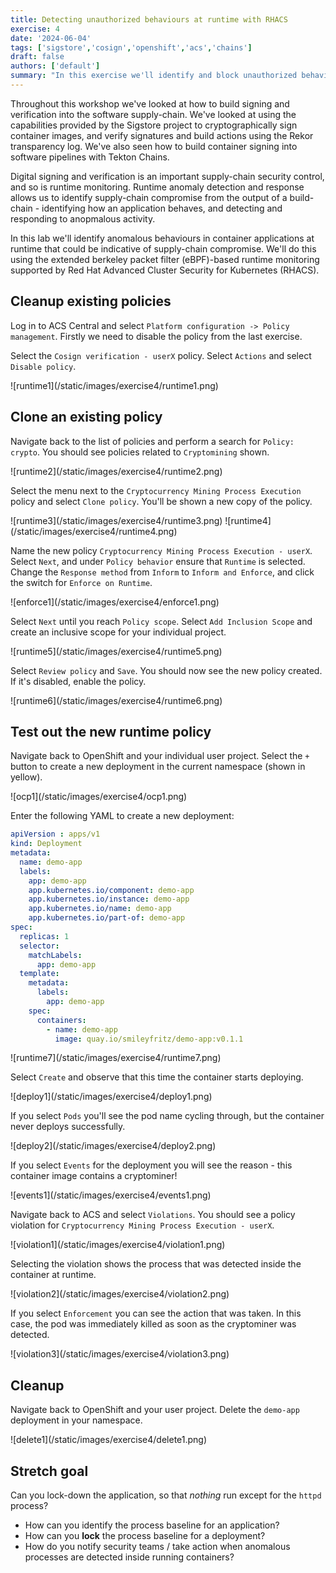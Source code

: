 ```yaml
---
title: Detecting unauthorized behaviours at runtime with RHACS
exercise: 4
date: '2024-06-04'
tags: ['sigstore','cosign','openshift','acs','chains']
draft: false
authors: ['default']
summary: "In this exercise we'll identify and block unauthorized behaviours in container applications at runtime."
---
```

Throughout this workshop we've looked at how to build signing and verification into the software supply-chain. We've looked at using the capabilities provided by the Sigstore project to cryptographically sign container images, and verify signatures and build actions using the Rekor transparency log. We've also seen how to build container signing into software pipelines with Tekton Chains.

Digital signing and verification is an important supply-chain security control, and so is runtime monitoring. Runtime anomaly detection and response allows us to identify supply-chain compromise from the output of a build-chain - identifying how an application behaves, and detecting and responding to anopmalous activity.

In this lab we'll identify anomalous behaviours in container applications at runtime that could be indicative of supply-chain compromise. We'll do this using the extended berkeley packet filter (eBPF)-based runtime monitoring supported by Red Hat Advanced Cluster Security for Kubernetes (RHACS).

## Cleanup existing policies
Log in to ACS Central and select `Platform configuration -> Policy management`. Firstly we need to disable the policy from the last exercise. 

Select the `Cosign verification - userX` policy. Select `Actions` and select `Disable policy`.

<Zoom>
![runtime1](/static/images/exercise4/runtime1.png)
</Zoom>

## Clone an existing policy
Navigate back to the list of policies and perform a search for `Policy: crypto`. You should see policies related to `Cryptomining` shown.

<Zoom>
![runtime2](/static/images/exercise4/runtime2.png)
</Zoom>

Select the menu next to the `Cryptocurrency Mining Process Execution` policy and select `Clone policy`. You'll be shown a new copy of the policy.

<Zoom>
![runtime3](/static/images/exercise4/runtime3.png)
</Zoom>

<Zoom>
![runtime4](/static/images/exercise4/runtime4.png)
</Zoom>

Name the new policy `Cryptocurrency Mining Process Execution - userX`. Select `Next`, and under `Policy behavior` ensure that `Runtime` is selected. Change the `Response method` from `Inform` to `Inform and Enforce`, and click the switch for `Enforce on Runtime`.

<Zoom>
![enforce1](/static/images/exercise4/enforce1.png)
</Zoom>

Select `Next` until you reach `Policy scope`. Select `Add Inclusion Scope` and create an inclusive scope for your individual project.

<Zoom>
![runtime5](/static/images/exercise4/runtime5.png)
</Zoom>

Select `Review policy` and `Save`. You should now see the new policy created. If it's disabled, enable the policy.

<Zoom>
![runtime6](/static/images/exercise4/runtime6.png)
</Zoom>

## Test out the new runtime policy
Navigate back to OpenShift and your individual user project. Select the `+` button to create a new deployment in the current namespace (shown in yellow).

<Zoom>
![ocp1](/static/images/exercise4/ocp1.png)
</Zoom>

Enter the following YAML to create a new deployment:
```yaml
apiVersion : apps/v1
kind: Deployment
metadata:
  name: demo-app
  labels:
    app: demo-app
    app.kubernetes.io/component: demo-app
    app.kubernetes.io/instance: demo-app
    app.kubernetes.io/name: demo-app
    app.kubernetes.io/part-of: demo-app
spec:
  replicas: 1
  selector:
    matchLabels:
      app: demo-app
  template:
    metadata:
      labels:
        app: demo-app
    spec:
      containers:
        - name: demo-app
          image: quay.io/smileyfritz/demo-app:v0.1.1
```
<Zoom>
![runtime7](/static/images/exercise4/runtime7.png)
</Zoom>

Select `Create` and observe that this time the container starts deploying.

<Zoom>
![deploy1](/static/images/exercise4/deploy1.png)
</Zoom>

If you select `Pods` you'll see the pod name cycling through, but the container never deploys successfully.

<Zoom>
![deploy2](/static/images/exercise4/deploy2.png)
</Zoom>

If you select `Events` for the deployment you will see the reason - this container image contains a cryptominer!

<Zoom>
![events1](/static/images/exercise4/events1.png)
</Zoom>

Navigate back to ACS and select `Violations`. You should see a policy violation for `Cryptocurrency Mining Process Execution - userX`.

<Zoom>
![violation1](/static/images/exercise4/violation1.png)
</Zoom>

Selecting the violation shows the process that was detected inside the container at runtime.

<Zoom>
![violation2](/static/images/exercise4/violation2.png)
</Zoom>

If you select `Enforcement` you can see the action that was taken. In this case, the pod was immediately killed as soon as the cryptominer was detected.

<Zoom>
![violation3](/static/images/exercise4/violation3.png)
</Zoom>

## Cleanup
Navigate back to OpenShift and your user project. Delete the `demo-app` deployment in your namespace.

<Zoom>
![delete1](/static/images/exercise4/delete1.png)
</Zoom>

## Stretch goal
Can you lock-down the application, so that *nothing* run except for the `httpd` process?
- How can you identify the process baseline for an application?
- How can you **lock** the process baseline for a deployment?
- How do you notify security teams / take action when anomalous processes are detected inside running containers? 